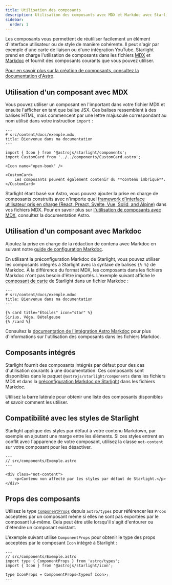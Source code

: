```yaml
---
title: Utilisation des composants
description: Utilisation des composants avec MDX et Markdoc avec Starlight.
sidebar:
  order: 1
---
```


Les composants vous permettent de réutiliser facilement un élément d'interface utilisateur ou de style de manière cohérente.
Il peut s'agir par exemple d'une carte de liaison ou d'une intégration YouTube.
Starlight prend en charge l'utilisation de composants dans les fichiers [MDX](https://mdxjs.com/) et [Markdoc](https://markdoc.dev/) et fournit des composants courants que vous pouvez utiliser.

[Pour en savoir plus sur la création de composants, consultez la documentation d'Astro](https://docs.astro.build/fr/core-concepts/astro-components/).

## Utilisation d'un composant avec MDX

Vous pouvez utiliser un composant en l'important dans votre fichier MDX et ensuite l'afficher en tant que balise JSX.
Ces balises ressemblent à des balises HTML, mais commencent par une lettre majuscule correspondant au nom utilisé dans votre instruction `import` :

```mdx
---
# src/content/docs/exemple.mdx
title: Bienvenue dans ma documentation
---

import { Icon } from '@astrojs/starlight/components';
import CustomCard from '../../components/CustomCard.astro';

<Icon name="open-book" />

<CustomCard>
	Les composants peuvent également contenir du **contenu imbriqué**.
</CustomCard>
```

Starlight étant basé sur Astro, vous pouvez ajouter la prise en charge de composants construits avec n'importe quel [framework d'interface utilisateur pris en charge (React, Preact, Svelte, Vue, Solid, and Alpine)](https://docs.astro.build/fr/guides/framework-components/) dans vos fichiers MDX.
Pour en savoir plus sur [l'utilisation de composants avec MDX](https://docs.astro.build/fr/guides/integrations-guide/mdx/#utilisation-de-composants-dans-mdx), consultez la documentation Astro.

## Utilisation d'un composant avec Markdoc

Ajoutez la prise en charge de la rédaction de contenu avec Markdoc en suivant notre [guide de configuration Markdoc](/fr/guides/authoring-content/#markdoc).

En utilisant la préconfiguration Markdoc de Starlight, vous pouvez utiliser les composants intégrés à Starlight avec la syntaxe de balises `{% %}` de Markdoc.
À la différence du format MDX, les composants dans les fichiers Markdoc n'ont pas besoin d'être importés.
L'exemple suivant affiche le [composant de carte](/fr/components/cards/) de Starlight dans un fichier Markdoc :

```markdoc
---
# src/content/docs/exemple.mdoc
title: Bienvenue dans ma documentation
---

{% card title="Étoiles" icon="star" %}
Sirius, Véga, Bételgeuse
{% /card %}
```

Consultez la [documentation de l'intégration Astro Markdoc](https://docs.astro.build/fr/guides/integrations-guide/markdoc/#afficher-les-composants) pour plus d'informations sur l'utilisation des composants dans les fichiers Markdoc.

## Composants intégrés

Starlight fournit des composants intégrés par défaut pour des cas d'utilisation courants à une documentation.
Ces composants sont disponibles dans le paquet `@astrojs/starlight/components` dans les fichiers MDX et dans la [préconfiguration Markdoc de Starlight](/fr/guides/authoring-content/#markdoc) dans les fichiers Markdoc.

Utilisez la barre latérale pour obtenir une liste des composants disponibles et savoir comment les utiliser.

## Compatibilité avec les styles de Starlight

Starlight applique des styles par défaut à votre contenu Markdown, par exemple en ajoutant une marge entre les éléments.
Si ces styles entrent en conflit avec l'apparence de votre composant, utilisez la classe `not-content` sur votre composant pour les désactiver.

```astro 'class="not-content"'
---
// src/components/Exemple.astro
---

<div class="not-content">
	<p>Contenu non affecté par les styles par défaut de Starlight.</p>
</div>
```

## Props des composants

Utilisez le type [`ComponentProps`](https://docs.astro.build/fr/guides/typescript/#type-componentprops) depuis `astro/types` pour référencer les `Props` acceptées par un composant même si elles ne sont pas exportées par le composant lui-même.
Cela peut être utile lorsqu'il s'agit d'entourer ou d'étendre un composant existant.

L'exemple suivant utilise `ComponentProps` pour obtenir le type des props acceptées par le composant `Icon` intégré à Starlight :

```astro
---
// src/components/Exemple.astro
import type { ComponentProps } from 'astro/types';
import { Icon } from '@astrojs/starlight/icon';

type IconProps = ComponentProps<typeof Icon>;
---
```
